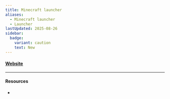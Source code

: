 ```yaml
---
title: Minecraft launcher
aliases:
  - Minecraft launcher
  - Launcher
lastUpdated: 2025-08-26
sidebar:
  badge:
    variant: caution
    text: New
---
```



#### [Website](https://www.minecraft.net/it-it/download)

---

#### Resources

- <Wiki src="https://minecraft.wiki/w/Minecraft_Launcher" />
